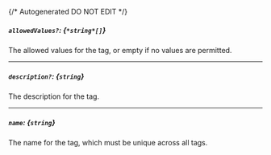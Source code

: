 {/* Autogenerated DO NOT EDIT  */}
##### `allowedValues?`: *{`*string*[]`}*
The allowed values for the tag, or empty if no values are
permitted.


---
##### `description?`: *{`string`}*
The description for the tag.

---
##### `name`: *{`string`}*
The name for the tag, which must be unique across all tags.



